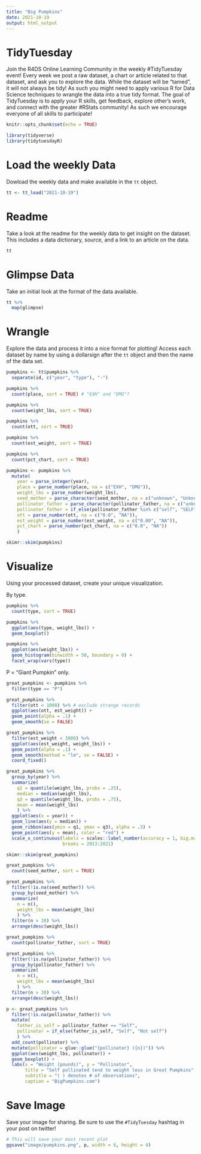 ```yaml
---
title: "Big Pumpkins"
date: 2021-10-19
output: html_output
---
```


# TidyTuesday

Join the R4DS Online Learning Community in the weekly #TidyTuesday event!
Every week we post a raw dataset, a chart or article related to that dataset, and ask you to explore the data.
While the dataset will be “tamed”, it will not always be tidy! As such you might need to apply various R for Data Science techniques to wrangle the data into a true tidy format.
The goal of TidyTuesday is to apply your R skills, get feedback, explore other’s work, and connect with the greater #RStats community!
As such we encourage everyone of all skills to participate!

```r

knitr::opts_chunk$set(echo = TRUE)

library(tidyverse)
library(tidytuesdayR)

```

# Load the weekly Data

Dowload the weekly data and make available in the `tt` object.

```r

tt <- tt_load("2021-10-19")

```


# Readme

Take a look at the readme for the weekly data to get insight on the dataset.
This includes a data dictionary, source, and a link to an article on the data.

```r

tt

```


# Glimpse Data

Take an initial look at the format of the data available.

```r

tt %>% 
  map(glimpse)

```

# Wrangle

Explore the data and process it into a nice format for plotting! Access each dataset by name by using a dollarsign after the `tt` object and then the name of the data set.

```r

pumpkins <- tt$pumpkins %>% 
  separate(id, c("year", "type"), "-")

pumpkins %>% 
  count(place, sort = TRUE) # "EXH" and "DMG"?

pumpkins %>% 
  count(weight_lbs, sort = TRUE)

pumpkins %>% 
  count(ott, sort = TRUE)

pumpkins %>% 
  count(est_weight, sort = TRUE)

pumpkins %>% 
  count(pct_chart, sort = TRUE)

pumpkins <- pumpkins %>% 
  mutate(
    year = parse_integer(year),
    place = parse_number(place, na = c("EXH", "DMG")),
    weight_lbs = parse_number(weight_lbs),
    seed_mother = parse_character(seed_mother, na = c("unknown", "Unknown", "NA")),
    pollinator_father = parse_character(pollinator_father, na = c("unknown", "Unknown", "open", "Open", "NA")),
    pollinator_father = if_else(pollinator_father %in% c("self", "SELF"), "Self", pollinator_father),
    ott = parse_number(ott, na = c("0.0", "NA")),
    est_weight = parse_number(est_weight, na = c("0.00", "NA")),
    pct_chart = parse_number(pct_chart, na = c("0.0", "NA"))
    )

skimr::skim(pumpkins)

```


# Visualize

Using your processed dataset, create your unique visualization.

By type.

```r

pumpkins %>% 
  count(type, sort = TRUE)

pumpkins %>% 
  ggplot(aes(type, weight_lbs)) +
  geom_boxplot()

pumpkins %>% 
  ggplot(aes(weight_lbs)) +
  geom_histogram(binwidth = 50, boundary = 0) +
  facet_wrap(vars(type))

```

P = "Giant Pumpkin" only.

```r

great_pumpkins <- pumpkins %>% 
  filter(type == "P")

great_pumpkins %>% 
  filter(ott < 1000) %>% # exclude strange records
  ggplot(aes(ott, est_weight)) +
  geom_point(alpha = .1) +
  geom_smooth(se = FALSE)

great_pumpkins %>% 
  filter(est_weight < 3000) %>% 
  ggplot(aes(est_weight, weight_lbs)) +
  geom_point(alpha = .1) +
  geom_smooth(method = "lm", se = FALSE) +
  coord_fixed()

great_pumpkins %>% 
  group_by(year) %>% 
  summarize(
    q1 = quantile(weight_lbs, probs = .25),
    median = median(weight_lbs),
    q3 = quantile(weight_lbs, probs = .75),
    mean = mean(weight_lbs)
    ) %>% 
  ggplot(aes(x = year)) +
  geom_line(aes(y = median)) +
  geom_ribbon(aes(ymin = q1, ymax = q3), alpha = .3) +
  geom_point(aes(y = mean), color = "red") +
  scale_x_continuous(labels = scales::label_number(accuracy = 1, big.mark = ""),
                     breaks = 2013:2021)

```

```r

skimr::skim(great_pumpkins)

great_pumpkins %>% 
  count(seed_mother, sort = TRUE)

great_pumpkins %>% 
  filter(!is.na(seed_mother)) %>% 
  group_by(seed_mother) %>% 
  summarize(
    n = n(),
    weight_lbs = mean(weight_lbs)
    ) %>% 
  filter(n > 30) %>% 
  arrange(desc(weight_lbs))

great_pumpkins %>% 
  count(pollinator_father, sort = TRUE)

great_pumpkins %>% 
  filter(!is.na(pollinator_father)) %>% 
  group_by(pollinator_father) %>% 
  summarize(
    n = n(),
    weight_lbs = mean(weight_lbs)
    ) %>% 
  filter(n > 30) %>% 
  arrange(desc(weight_lbs))

p <- great_pumpkins %>% 
  filter(!is.na(pollinator_father)) %>% 
  mutate(
    father_is_self = pollinator_father == "Self",
    pollinator = if_else(father_is_self, "Self", "Not self")
    ) %>% 
  add_count(pollinator) %>% 
  mutate(pollinator = glue::glue("{pollinator} ({n})")) %>% 
  ggplot(aes(weight_lbs, pollinator)) +
  geom_boxplot() +
  labs(x = "Weight (pounds)", y = "Pollinator",
       title = "Self pollinated tend to weight less in Great Pumpkins",
       subtitle = "( ) denotes # of observations",
       caption = "BigPumpkins.com")

```



# Save Image

Save your image for sharing. Be sure to use the `#TidyTuesday` hashtag in your post on twitter! 

```r

# This will save your most recent plot
ggsave("image/pumpkins.png", p, width = 6, height = 4)

```
